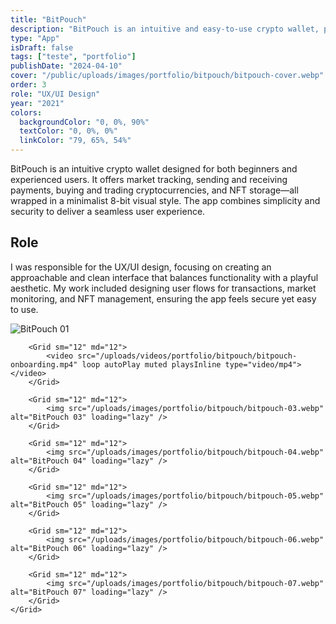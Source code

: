 ```yaml
---
title: "BitPouch"
description: "BitPouch is an intuitive and easy-to-use crypto wallet, perfect for both beginners and experienced users."
type: "App"
isDraft: false
tags: ["teste", "portfolio"]
publishDate: "2024-04-10"
cover: "/public/uploads/images/portfolio/bitpouch/bitpouch-cover.webp"
order: 3
role: "UX/UI Design"
year: "2021"
colors:
  backgroundColor: "0, 0%, 90%"
  textColor: "0, 0%, 0%"
  linkColor: "79, 65%, 54%"
---
```



<div class="wrap-sm">

BitPouch is an intuitive crypto wallet designed for both beginners and experienced users. It offers market tracking, sending and receiving payments, buying and trading cryptocurrencies, and NFT storage—all wrapped in a minimalist 8-bit visual style. The app combines simplicity and security to deliver a seamless user experience.


## Role 

I was responsible for the UX/UI design, focusing on creating an approachable and clean interface that balances functionality with a playful aesthetic. My work included designing user flows for transactions, market monitoring, and NFT management, ensuring the app feels secure yet easy to use.


</div>

<div class="wrap-wider">
    <Grid isContainer>
        <Grid sm="12" md="12">
            <img src="/uploads/images/portfolio/bitpouch/bitpouch-01.webp" alt="BitPouch 01" loading="lazy" />
        </Grid>

        <Grid sm="12" md="12">
            <video src="/uploads/videos/portfolio/bitpouch/bitpouch-onboarding.mp4" loop autoPlay muted playsInline type="video/mp4"></video>
        </Grid>

        <Grid sm="12" md="12">
            <img src="/uploads/images/portfolio/bitpouch/bitpouch-03.webp" alt="BitPouch 03" loading="lazy" />
        </Grid>

        <Grid sm="12" md="12">
            <img src="/uploads/images/portfolio/bitpouch/bitpouch-04.webp" alt="BitPouch 04" loading="lazy" />
        </Grid>

        <Grid sm="12" md="12">
            <img src="/uploads/images/portfolio/bitpouch/bitpouch-05.webp" alt="BitPouch 05" loading="lazy" />
        </Grid>

        <Grid sm="12" md="12">
            <img src="/uploads/images/portfolio/bitpouch/bitpouch-06.webp" alt="BitPouch 06" loading="lazy" />
        </Grid>

        <Grid sm="12" md="12">
            <img src="/uploads/images/portfolio/bitpouch/bitpouch-07.webp" alt="BitPouch 07" loading="lazy" />
        </Grid>
    </Grid>
</div>